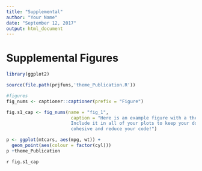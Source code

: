 ```yaml
---
title: "Supplemental"
author: "Your Name"
date: "September 12, 2017"
output: html_document
---
```


# Supplemental Figures
```r
library(ggplot2)

source(file.path(prjfuns,'theme_Publication.R'))
```


```r
#figures
fig_nums <- captioner::captioner(prefix = "Figure")

fig.s1_cap <- fig_nums(name = "fig_1", 
                        caption = "Here is an example figure with a theme applied. 
                        Include it in all of your plots to keep your document 
                        cohesive and reduce your code!")
```

```r
p <- ggplot(mtcars, aes(mpg, wt)) +
  geom_point(aes(colour = factor(cyl)))
p +theme_Publication
```

`r fig.s1_cap`


